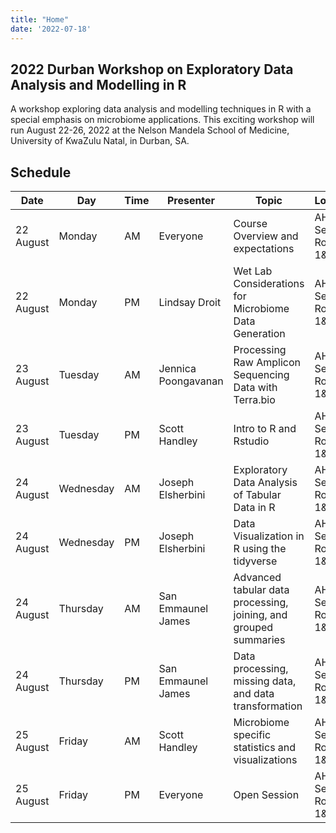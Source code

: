 ```yaml
---
title: "Home"
date: '2022-07-18'
---
```


## 2022 Durban Workshop on Exploratory Data Analysis and Modelling in R

A workshop exploring data analysis and modelling 
techniques in R with a special emphasis on microbiome applications. This 
exciting workshop will run August 22-26, 2022 at the Nelson Mandela School 
of Medicine, University of KwaZulu Natal, in Durban, SA.


## Schedule 


| Date | Day |Time|Presenter|Topic|Location|
| ------ | ------ | ------ | ------- | ------- | ------- |
| 22 August | Monday | AM | Everyone | Course Overview and expectations | AHRI Seminar Rooms 1&2 |  
| 22 August | Monday | PM | Lindsay Droit | Wet Lab Considerations for Microbiome Data Generation | AHRI Seminar Rooms 1&2 |
| 23 August | Tuesday | AM | Jennica Poongavanan | Processing Raw Amplicon Sequencing Data with Terra.bio  | AHRI Seminar Rooms 1&2 |
| 23 August | Tuesday | PM | Scott Handley | Intro to R and Rstudio  | AHRI Seminar Rooms 1&2 |
| 24 August | Wednesday | AM | Joseph Elsherbini | Exploratory Data Analysis of Tabular Data in R   | AHRI Seminar Rooms 1&2 |
| 24 August | Wednesday | PM | Joseph Elsherbini | Data Visualization in R using the tidyverse   | AHRI Seminar Rooms 1&2 |
| 24 August | Thursday | AM | San Emmaunel James | Advanced tabular data processing, joining, and grouped summaries  | AHRI Seminar Rooms 1&2 |
| 24 August | Thursday | PM | San Emmaunel James | Data processing, missing data, and data transformation  | AHRI Seminar Rooms 1&2 |
| 25 August | Friday | AM | Scott Handley | Microbiome specific statistics and visualizations   | AHRI Seminar Rooms 1&2 |
| 25 August | Friday | PM | Everyone | Open Session  | AHRI Seminar Rooms 1&2 |